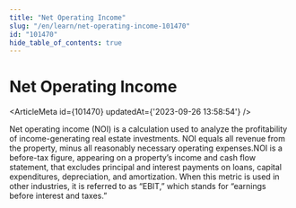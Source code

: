 ```yaml
---
title: "Net Operating Income"
slug: "/en/learn/net-operating-income-101470"
id: "101470"
hide_table_of_contents: true
---
```



# Net Operating Income

<ArticleMeta id={101470} updatedAt={'2023-09-26 13:58:54'} />
<div className='border-solid border-b border-t-0 my-4 border-[var(--ifm-color-gray-300)]' />

Net operating income (NOI) is a calculation used to analyze the profitability of income-generating real estate investments. NOI equals all revenue from the property, minus all reasonably necessary operating expenses.NOI is a before-tax figure, appearing on a property’s income and cash flow statement, that excludes principal and interest payments on loans, capital expenditures, depreciation, and amortization. When this metric is used in other industries, it is referred to as “EBIT,” which stands for “earnings before interest and taxes.”
